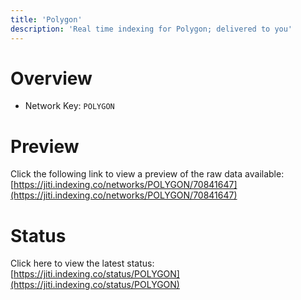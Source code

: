 ```yaml
---
title: 'Polygon'
description: 'Real time indexing for Polygon; delivered to you'
---
```


# Overview
- Network Key: `POLYGON`

# Preview
Click the following link to view a preview of the raw data available: [https://jiti.indexing.co/networks/POLYGON/70841647](https://jiti.indexing.co/networks/POLYGON/70841647)

# Status
Click here to view the latest status: [https://jiti.indexing.co/status/POLYGON](https://jiti.indexing.co/status/POLYGON)
